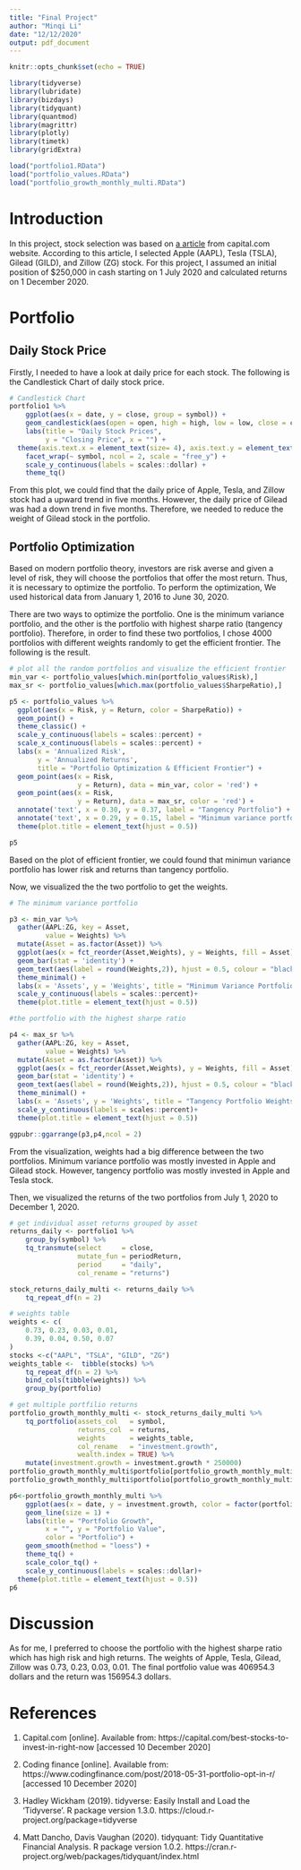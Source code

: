 ```yaml
---
title: "Final Project"
author: "Minqi Li"
date: "12/12/2020"
output: pdf_document
---
```


```r
knitr::opts_chunk$set(echo = TRUE)

library(tidyverse)
library(lubridate)
library(bizdays)
library(tidyquant)
library(quantmod)
library(magrittr)
library(plotly)
library(timetk)
library(gridExtra)

load("portfolio1.RData")
load("portfolio_values.RData")
load("portfolio_growth_monthly_multi.RData")
```

# Introduction

In this project, stock selection was based on [a article](https://capital.com/best-stocks-to-invest-in-right-now) from capital.com website. According to this article, I selected Apple (AAPL), Tesla (TSLA), Gilead (GILD), and Zillow (ZG) stock. For this project, I assumed an initial position of $250,000 in cash starting on 1 July 2020 and calculated returns on 1 December 2020.

# Portfolio 
## Daily Stock Price

Firstly, I needed to have a look at daily price for each stock. The following is the Candlestick Chart of daily stock price.

```r
# Candlestick Chart
portfolio1 %>%
    ggplot(aes(x = date, y = close, group = symbol)) +
    geom_candlestick(aes(open = open, high = high, low = low, close = close)) +
    labs(title = "Daily Stock Prices", 
         y = "Closing Price", x = "") + 
  theme(axis.text.x = element_text(size= 4), axis.text.y = element_text(size=8), plot.title=element_text(hjust = 0.5))+
    facet_wrap(~ symbol, ncol = 2, scale = "free_y") +
    scale_y_continuous(labels = scales::dollar) +
    theme_tq()
```

From this plot, we could find that the daily price of Apple, Tesla, and Zillow stock had a upward trend in five months. However, the daily price of Gilead was had a down trend in five months. Therefore, we needed to reduce the weight of Gilead stock in the portfolio.

## Portfolio Optimization

Based on modern portfolio theory, investors are risk averse and given a level of risk, they will choose the portfolios that offer the most return. Thus, it is necessary to optimize the portfolio. To perform the optimization, We used historical data from January 1, 2016 to June 30, 2020.

There are two ways to optimize the portfolio. One is the minimum variance portfolio, and the other is the portfolio with highest sharpe ratio (tangency portfolio). Therefore, in order to find these two portfolios, I chose 4000 portfolios with different weights randomly to get the efficient frontier. The following is the result.

```r
# plot all the random portfolios and visualize the efficient frontier
min_var <- portfolio_values[which.min(portfolio_values$Risk),]
max_sr <- portfolio_values[which.max(portfolio_values$SharpeRatio),]

p5 <- portfolio_values %>%
  ggplot(aes(x = Risk, y = Return, color = SharpeRatio)) +
  geom_point() +
  theme_classic() +
  scale_y_continuous(labels = scales::percent) +
  scale_x_continuous(labels = scales::percent) +
  labs(x = 'Annualized Risk',
       y = 'Annualized Returns',
       title = "Portfolio Optimization & Efficient Frontier") +
  geom_point(aes(x = Risk,
                 y = Return), data = min_var, color = 'red') +
  geom_point(aes(x = Risk,
                 y = Return), data = max_sr, color = 'red') +
  annotate('text', x = 0.30, y = 0.37, label = "Tangency Portfolio") +
  annotate('text', x = 0.29, y = 0.15, label = "Minimum variance portfolio")+
  theme(plot.title = element_text(hjust = 0.5))

p5
```

Based on the plot of efficient frontier, we could found that minimun variance portfolio has lower risk and returns than tangency portfolio. 

Now, we visualized the the two portfolio to get the weights.

```r
# The minimum variance portfolio

p3 <- min_var %>%
  gather(AAPL:ZG, key = Asset,
         value = Weights) %>%
  mutate(Asset = as.factor(Asset)) %>%
  ggplot(aes(x = fct_reorder(Asset,Weights), y = Weights, fill = Asset)) +
  geom_bar(stat = 'identity') +
  geom_text(aes(label = round(Weights,2)), hjust = 0.5, colour = "black", position = position_dodge(.9), size = 4)+
  theme_minimal() +
  labs(x = 'Assets', y = 'Weights', title = "Minimum Variance Portfolio Weights") +
  scale_y_continuous(labels = scales::percent)+
  theme(plot.title = element_text(hjust = 0.5))

#the portfolio with the highest sharpe ratio

p4 <- max_sr %>%
  gather(AAPL:ZG, key = Asset,
         value = Weights) %>%
  mutate(Asset = as.factor(Asset)) %>%
  ggplot(aes(x = fct_reorder(Asset,Weights), y = Weights, fill = Asset)) +
  geom_bar(stat = 'identity') +
  geom_text(aes(label = round(Weights,2)), hjust = 0.5, colour = "black", position = position_dodge(.9), size = 4)+
  theme_minimal() +
  labs(x = 'Assets', y = 'Weights', title = "Tangency Portfolio Weights") +
  scale_y_continuous(labels = scales::percent)+
  theme(plot.title = element_text(hjust = 0.5))

ggpubr::ggarrange(p3,p4,ncol = 2)
```

From the visualization, weights had a big difference between the two portfolios. Minimum variance portfolio was mostly invested in Apple and Gilead stock. However, tangency portfolio was mostly invested in Apple and Tesla stock.

Then, we visualized the returns of the two portfolios from July 1, 2020 to December 1, 2020.

```r
# get individual asset returns grouped by asset
returns_daily <- portfolio1 %>%
    group_by(symbol) %>%
    tq_transmute(select     = close, 
                 mutate_fun = periodReturn, 
                 period     = "daily", 
                 col_rename = "returns")

stock_returns_daily_multi <- returns_daily %>%
    tq_repeat_df(n = 2)

# weights table
weights <- c(
    0.73, 0.23, 0.03, 0.01,
    0.39, 0.04, 0.50, 0.07
)
stocks <-c("AAPL", "TSLA", "GILD", "ZG")
weights_table <-  tibble(stocks) %>%
    tq_repeat_df(n = 2) %>%
    bind_cols(tibble(weights)) %>%
    group_by(portfolio)

# get multiple portfilio returns
portfolio_growth_monthly_multi <- stock_returns_daily_multi %>%
    tq_portfolio(assets_col   = symbol, 
                 returns_col  = returns, 
                 weights      = weights_table, 
                 col_rename   = "investment.growth",
                 wealth.index = TRUE) %>%
    mutate(investment.growth = investment.growth * 250000)
portfolio_growth_monthly_multi$portfolio[portfolio_growth_monthly_multi$portfolio==1]<-"The highest sharpe ratio"
portfolio_growth_monthly_multi$portfolio[portfolio_growth_monthly_multi$portfolio==2]<-"The minimum variance"

p6<-portfolio_growth_monthly_multi %>%
    ggplot(aes(x = date, y = investment.growth, color = factor(portfolio))) +
    geom_line(size = 1) +
    labs(title = "Portfolio Growth",
         x = "", y = "Portfolio Value",
         color = "Portfolio") +
    geom_smooth(method = "loess") +
    theme_tq() +
    scale_color_tq() +
    scale_y_continuous(labels = scales::dollar)+
  theme(plot.title = element_text(hjust = 0.5))
p6
```

# Discussion

As for me, I preferred to choose the portfolio with the highest sharpe ratio which has high risk and high returns. The weights of Apple, Tesla, Gilead, Zillow was 0.73, 0.23, 0.03, 0.01. The final portfolio value was 406954.3 dollars and the return was 156954.3 dollars.

# References

1. Capital.com [online]. Available from: https://capital.com/best-stocks-to-invest-in-right-now [accessed 10 December 2020]

2. Coding finance [online]. Available from: https://www.codingfinance.com/post/2018-05-31-portfolio-opt-in-r/ [accessed 10 December 2020]

3. Hadley Wickham (2019). tidyverse: Easily Install and Load the 'Tidyverse'. R package version 1.3.0. https://cloud.r-project.org/package=tidyverse

4. Matt Dancho, Davis Vaughan (2020). tidyquant: Tidy Quantitative Financial Analysis. R package version 1.0.2. https://cran.r-project.org/web/packages/tidyquant/index.html





